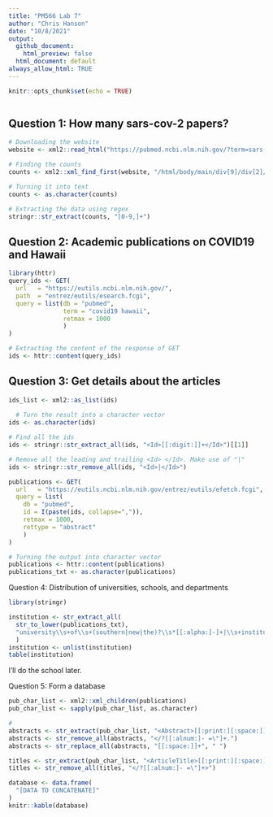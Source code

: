 ```yaml
---
title: "PM566 Lab 7"
author: "Chris Hanson"
date: "10/8/2021"
output: 
  github_document:
    html_preview: false
  html_document: default
always_allow_html: TRUE
---
```


```r
knitr::opts_chunk$set(echo = TRUE)
```

```r

```


## Question 1: How many sars-cov-2 papers?

```r
# Downloading the website
website <- xml2::read_html("https://pubmed.ncbi.nlm.nih.gov/?term=sars-cov-2")

# Finding the counts
counts <- xml2::xml_find_first(website, "/html/body/main/div[9]/div[2]/div[2]/div[1]/span")

# Turning it into text
counts <- as.character(counts)

# Extracting the data using regex
stringr::str_extract(counts, "[0-9,]+")
```

## Question 2: Academic publications on COVID19 and Hawaii

```r
library(httr)
query_ids <- GET(
  url   = "https://eutils.ncbi.nlm.nih.gov/",
  path  = "entrez/eutils/esearch.fcgi",
  query = list(db = "pubmed", 
               term = "covid19 hawaii", 
               retmax = 1000
               )
)

# Extracting the content of the response of GET
ids <- httr::content(query_ids)
```

## Question 3: Get details about the articles

```r
ids_list <- xml2::as_list(ids)
  
  # Turn the result into a character vector
ids <- as.character(ids)

# Find all the ids 
ids <- stringr::str_extract_all(ids, "<Id>[[:digit:]]+</Id>")[[1]]

# Remove all the leading and trailing <Id> </Id>. Make use of "|"
ids <- stringr::str_remove_all(ids, "<Id>|</Id>")
```

```r
publications <- GET(
  url   = "https://eutils.ncbi.nlm.nih.gov/entrez/eutils/efetch.fcgi",
  query = list(
    db = "pubmed",
    id = I(paste(ids, collapse=",")),
    retmax = 1000,
    rettype = "abstract"
    )
)

# Turning the output into character vector
publications <- httr::content(publications)
publications_txt <- as.character(publications)
```

Question 4: Distribution of universities, schools, and departments

```r
library(stringr)

institution <- str_extract_all(
  str_to_lower(publications_txt),
  "university\\s+of\\s+(southern|new|the)?\\s*[[:alpha:]-]+|\\s+institute\\s+of\\s+(southern|new|the)?\\s*[[:alpha:]-]+"
  ) 
institution <- unlist(institution)
table(institution)
```

I'll do the school later.

Question 5: Form a database

```r
pub_char_list <- xml2::xml_children(publications)
pub_char_list <- sapply(pub_char_list, as.character)

#
abstracts <- str_extract(pub_char_list, "<Abstract>[[:print:][:space:]]+</Abstract>")
abstracts <- str_remove_all(abstracts, "</?[[:alnum:]- =\"]+.")
abstracts <- str_replace_all(abstracts, "[[:space:]]+", " ")

titles <- str_extract(pub_char_list, "<ArticleTitle>[[:print:][:space:]]+</ArticleTitle>")
titles <- str_remove_all(titles, "</?[[:alnum:]- =\"]+>")

database <- data.frame(
  "[DATA TO CONCATENATE]"
)
knitr::kable(database)
```


